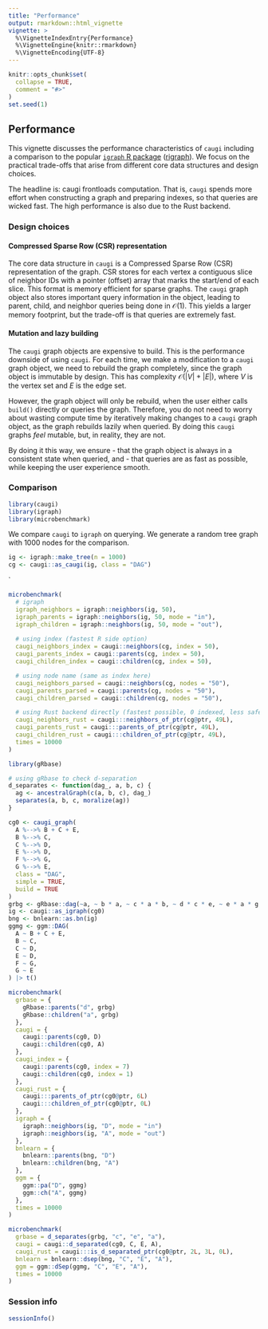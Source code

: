 ```yaml
---
title: "Performance"
output: rmarkdown::html_vignette
vignette: >
  %\VignetteIndexEntry{Performance}
  %\VignetteEngine{knitr::rmarkdown}
  %\VignetteEncoding{UTF-8}
---
```


```r
knitr::opts_chunk$set(
  collapse = TRUE,
  comment = "#>"
)
set.seed(1)
```

## Performance

This vignette discusses the performance characteristics of `caugi` including a comparison to the popular [`igraph` R package](https://igraph.org/r/) ([rigraph](https://github.com/igraph/rigraph)).
We focus on the practical trade-offs that arise from different core data structures and design choices.

The headline is: caugi frontloads computation.
That is, `caugi` spends more effort when constructing a graph and preparing indexes, so that queries are wicked fast. The high performance is also due to the Rust backend.

### Design choices

#### Compressed Sparse Row (CSR) representation

The core data structure in `caugi` is a Compressed Sparse Row (CSR) representation of the graph.
CSR stores for each vertex a contiguous slice of neighbor IDs with a pointer (offset) array that marks the start/end of each slice.
This format is memory efficient for sparse graphs. The `caugi` graph object also stores important query information in the object, leading to parent, child, and neighbor queries being done in $\mathcal{O}(1)$. This yields a larger memory footprint, but the trade-off is that queries are extremely fast.

#### Mutation and lazy building

The `caugi` graph objects are expensive to build. This is the performance downside of using `caugi`. For each time, we make a modification to a `caugi` graph object, we need to rebuild the graph completely, since the graph object is immutable by design. This has complexity $\mathcal{O}(|V| + |E|)$, where $V$ is the vertex set and $E$ is the edge set. 

However, the graph object will only be rebuild, when the user either calls `build()` directly or queries the graph. Therefore, you do not need to worry about wasting compute time by iteratively making changes to a `caugi` graph object, as the graph rebuilds lazily when queried. By doing this `caugi` graphs _feel_ mutable, but, in reality, they are not. 

By doing it this way, we ensure 
- that the graph object is always in a consistent state when queried, and
- that queries are as fast as possible,
while keeping the user experience smooth.

### Comparison

```r
library(caugi)
library(igraph)
library(microbenchmark)
```

We compare `caugi` to `igraph` on querying. 
We generate a random tree graph with 1000 nodes for the comparison.

```r
ig <- igraph::make_tree(n = 1000)
cg <- caugi::as_caugi(ig, class = "DAG")
```
`
```r
microbenchmark(
  # igraph
  igraph_neighbors = igraph::neighbors(ig, 50),
  igraph_parents = igraph::neighbors(ig, 50, mode = "in"),
  igraph_children = igraph::neighbors(ig, 50, mode = "out"),
  
  # using index (fastest R side option)
  caugi_neighbors_index = caugi::neighbors(cg, index = 50),
  caugi_parents_index = caugi::parents(cg, index = 50),
  caugi_children_index = caugi::children(cg, index = 50),

  # using node name (same as index here)
  caugi_neighbors_parsed = caugi::neighbors(cg, nodes = "50"),
  caugi_parents_parsed = caugi::parents(cg, nodes = "50"),
  caugi_children_parsed = caugi::children(cg, nodes = "50"),

  # using Rust backend directly (fastest possible, 0 indexed, less safe)
  caugi_neighbors_rust = caugi:::neighbors_of_ptr(cg@ptr, 49L),
  caugi_parents_rust = caugi:::parents_of_ptr(cg@ptr, 49L),
  caugi_children_rust = caugi:::children_of_ptr(cg@ptr, 49L),
  times = 10000
)
```

```r
library(gRbase)
```

```r
# using gRbase to check d-separation
d_separates <- function(dag_, a, b, c) {
  ag <- ancestralGraph(c(a, b, c), dag_)
  separates(a, b, c, moralize(ag))
}

cg0 <- caugi_graph(
  A %-->% B + C + E,
  B %-->% C,
  C %-->% D,
  E %-->% D,
  F %-->% G,
  G %-->% E,
  class = "DAG",
  simple = TRUE,
  build = TRUE
)
grbg <- gRbase::dag(~a, ~ b * a, ~ c * a * b, ~ d * c * e, ~ e * a * g, ~ g * f)
ig <- caugi::as_igraph(cg0)
bng <- bnlearn::as.bn(ig)
ggmg <- ggm::DAG(
  A ~ B + C + E,
  B ~ C,
  C ~ D,
  E ~ D,
  F ~ G,
  G ~ E
) |> t()
```

```r
microbenchmark(
  grbase = {
    gRbase::parents("d", grbg)
    gRbase::children("a", grbg)
  },
  caugi = {
    caugi::parents(cg0, D)
    caugi::children(cg0, A)
  },
  caugi_index = {
    caugi::parents(cg0, index = 7)
    caugi::children(cg0, index = 1)
  },
  caugi_rust = {
    caugi:::parents_of_ptr(cg0@ptr, 6L)
    caugi:::children_of_ptr(cg0@ptr, 0L)
  },
  igraph = {
    igraph::neighbors(ig, "D", mode = "in")
    igraph::neighbors(ig, "A", mode = "out")
  },
  bnlearn = {
    bnlearn::parents(bng, "D")
    bnlearn::children(bng, "A")
  },
  ggm = {
    ggm::pa("D", ggmg)
    ggm::ch("A", ggmg)
  },
  times = 10000
)
```

```r
microbenchmark(
  grbase = d_separates(grbg, "c", "e", "a"),
  caugi = caugi::d_separated(cg0, C, E, A),
  caugi_rust = caugi:::is_d_separated_ptr(cg0@ptr, 2L, 3L, 0L),
  bnlearn = bnlearn::dsep(bng, "C", "E", "A"),
  ggm = ggm::dSep(ggmg, "C", "E", "A"),
  times = 10000
)
```

### Session info

```r
sessionInfo()
```
